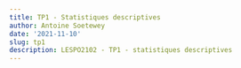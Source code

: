 ```yaml
---
title: TP1 - Statistiques descriptives
author: Antoine Soetewey
date: '2021-11-10'
slug: tp1
description: LESPO2102 - TP1 - statistiques descriptives
---
```

